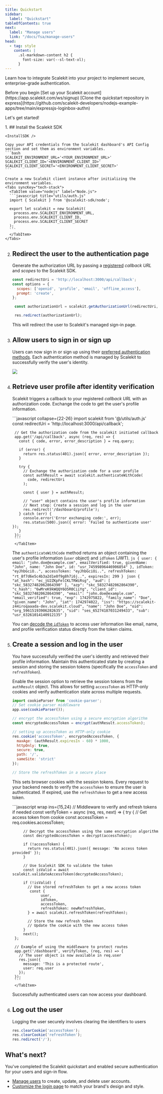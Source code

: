 ```yaml
---
title: Quickstart
sidebar:
  label: "Quickstart"
tableOfContents: true
next:
  label: "Manage users"
  link: "/docs/fsa/manage-users"
head:
  - tag: style
    content: |
      .sl-markdown-content h2 {
        font-size: var(--sl-text-xl);
      }
---
```



Learn how to integrate Scalekit into your project to implement secure, enterprise-grade authentication.

<div>
   Before you begin
  <CheckItem iconName="forward-slash">
     [Set up your Scalekit account](https://app.scalekit.com/ws/signup)
  </CheckItem>
  <CheckItem iconName="github">
     [Clone the quickstart repository in express](https://github.com/scalekit-developers/nodejs-example-apps/tree/main/expressjs-loginbox-authn)
  </CheckItem>
</div>

Let's get started!

<Steps>
 1. ## Install the Scalekit SDK

    <InstallSDK />

    Copy your API credentials from the Scalekit dashboard's API Config section and set them as environment variables.
    ```bash
    SCALEKIT_ENVIRONMENT_URL='<YOUR_ENVIRONMENT_URL>'
    SCALEKIT_CLIENT_ID='<ENVIRONMENT_CLIENT_ID>'
    SCALEKIT_CLIENT_SECRET='<ENVIRONMENT_CLIENT_SECRET>'
    ```

    Create a new Scalekit client instance after initializing the environment variables.
    <Tabs syncKey="tech-stack">
      <TabItem value="nodejs" label="Node.js">
      ```javascript title="utils/auth.js"
      import { Scalekit } from '@scalekit-sdk/node';

      export let scalekit = new Scalekit(
        process.env.SCALEKIT_ENVIRONMENT_URL,
        process.env.SCALEKIT_CLIENT_ID,
        process.env.SCALEKIT_CLIENT_SECRET
      );
      ```
      </TabItem>
    </Tabs>
  2. ## Redirect the user to the authentication page
       Generate the authorization URL by passing a [registered](/reference/fsa/redirects) _callback URL_ and _scopes_ to the Scalekit SDK.
        <Tabs>
        <TabItem value="node" label="Node.js">
        ```javascript title="Express.js" wrap "authorizationUrl" ins={3,4} {"Redirect user to Scalekit's authentication page":8}
        const redirectUri = 'http://localhost:3000/api/callback';
        const options = {
          scopes: ['openid', 'profile', 'email', 'offline_access'],
          prompt: 'create',
        };

         const authorizationUrl = scalekit.getAuthorizationUrl(redirectUri, options);

         res.redirect(authorizationUrl);
        ```
        </TabItem>
      </Tabs>

     This will redirect the user to Scalekit's managed sign-in page.

3. ## Allow users to sign in or sign up
      Users can now sign in or sign up using their [preferred authentication methods](/guides/fsa/auth-methods). Each authentication method is managed by Scalekit to successfully verify the user's identity.

      ![](@/assets/docs/fsa/quickstart/1.png)

4. ## Retrieve user profile after identity verification
      Scalekit triggers a callback to your registered _callback URL_ with an authorization code. Exchange the code to get the user's profile information.

      <Tabs syncKey="tech-stack">
        <TabItem value="node" label="Node.js">
        ```javascript collapse={22-26}
        import scalekit from '@/utils/auth.js'
        const redirectUri = 'http://localhost:3000/api/callback';

        // Get the authorization code from the scalekit initiated callback
        app.get('/api/callback', async (req, res) => {
          const { code, error, error_description } = req.query;

          if (error) {
            return res.status(401).json({ error, error_description });
          }

          try {
            // Exchange the authorization code for a user profile
            const authResult = await scalekit.authenticateWithCode(
              code, redirectUri
            );

            const { user } = authResult;

            // "user" object contains the user's profile information
            // Next step: Create a session and log in the user
            res.redirect('/dashboard/profile');
          } catch (err) {
            console.error('Error exchanging code:', err);
            res.status(500).json({ error: 'Failed to authenticate user' });
          }
        });
        ```
        </TabItem>
      </Tabs>

      The `authenticateWithCode` method returns an object containing the user's profile information (`user` object) and `idToken` (JWT).
      <Tabs>
        <TabItem value="authResult" label="authResult">
        ```js
        {
          user: {
            email: "john.doe@example.com",
            emailVerified: true,
            givenName: "John",
            name: "John Doe",
            id: "usr_74599896446906854"
          },
          idToken: "eyJhbGciO..",
          accessToken: "eyJhbGciOi..",
          refreshToken: "rt_8f7d6e5c4b3a2d1e0f9g8h7i6j..",
          expiresIn: 299
        }
        ```
        </TabItem>
        <TabItem value="idToken" label="ID token (decoded)">
        ```json
        {
          "at_hash": "ec_jU2ZKpFelCKLTRWiRsg",
          "aud": [
            "skc_58327482062864390"
          ],
          "azp": "skc_58327482062864390",
          "c_hash": "6wMreK9kWQQY6O5R0CiiYg",
          "client_id": "skc_58327482062864390",
          "email": "john.doe@example.com",
          "email_verified": true,
          "exp": 1742975822,
          "family_name": "Doe",
          "given_name": "John",
          "iat": 1742974022,
          "iss": "https://scalekit-z44iroqaaada-dev.scalekit.cloud",
          "name": "John Doe",
          "oid": "org_59615193906282635",
          "sid": "ses_65274187031249433",
          "sub": "usr_63261014140912135"
        }
        ```
        </TabItem>
      </Tabs>

      You can [decode the `idToken`](https://authplay.io/pg/token-explorer) to access user information like email, name, and profile verification status directly from the token claims.

4. ## Create a session and log in the user
      You have successfully verified the user's identity and retrieved their profile information. Maintain this authenticated state by creating a session and storing the session tokens (specifically the `accessToken` and `refreshToken`).

      Enable the session option to retrieve the session tokens from the `authResult` object. This allows for setting `accessToken` as HTTP-only cookies and verify authentication state across multiple requests.

      ```javascript ins={1,3}
      import cookieParser from 'cookie-parser';
      // Set cookie parser middleware
      app.use(cookieParser());

      // encrypt the accessToken using a secure encryption algorithm
      const encryptedAccessToken = encrypt(authResult.accessToken);

      // setting up accessToken as HTTP-only cookie
      res.cookie('accessToken', encryptedAccessToken, {
        maxAge: (authResult.expiresIn - 60) * 1000,
        httpOnly: true,
        secure: true,
        path: '/',
        sameSite: 'strict'
      });

      // Store the refreshToken in a secure place
      ```

      This sets browser cookies with the session tokens. Every request to your backend needs to verify the `accessToken` to ensure the user is authenticated. If expired, use the `refreshToken` to get a new access token.

      <Tabs syncKey="tech-stack">
        <TabItem value="node" label="Node.js">
        ```javascript wrap ins={15,24}
        // Middleware to verify and refresh tokens if needed
        const verifyToken = async (req, res, next) => {
          try {
            // Get access token from cookie
            const accessToken = req.cookies.accessToken;

            // Decrypt the accessToken using the same encryption algorithm
            const decryptedAccessToken = decrypt(accessToken);

            if (!accessToken) {
              return res.status(401).json({ message: 'No access token provided' });
            }

            // Use Scalekit SDK to validate the token
            const isValid = await scalekit.validateAccessToken(decryptedAccessToken);

            if (!isValid) {
              // Use stored refreshToken to get a new access token
               const {
                    user,
                    idToken,
                    accessToken,
                    refreshToken: newRefreshToken,
              } = await scalekit.refreshToken(refreshToken);

              // Store the new refresh token
              // Update the cookie with the new access token
            }
            next();
        };

        // Example of using the middleware to protect routes
        app.get('/dashboard', verifyToken, (req, res) => {
          // The user object is now available in req.user
          res.json({
            message: 'This is a protected route',
            user: req.user
          });
        });
        ```
        </TabItem>
      </Tabs>

      Successfully authenticated users can now access your dashboard.

5. ## Log out the user
      Logging the user securely involves clearing the identifiers to users

      ```javascript
      res.clearCookie('accessToken');
      res.clearCookie('refreshToken');
      res.redirect('/');
      ```
</Steps>

## What's next?

You've completed the Scalekit quickstart and enabled secure authentication for your users and sign-in flow.
- [Manage users](/guides/fsa/manage-users/) to create, update, and delete user accounts.
- [Customize the login page](https://www.example.org) to match your brand's design and style.